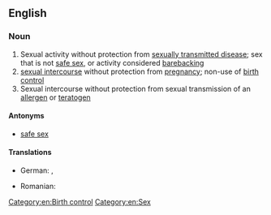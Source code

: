 ==English==
{{wikipedia}}

===Noun===
{{en-noun|-}}

# Sexual activity without protection from [[sexually transmitted disease]]; sex that is not [[safe sex]], or activity considered [[barebacking]]
# [[sexual intercourse]] without protection from [[pregnancy]]; non-use of [[birth control]]
# Sexual intercourse without protection from sexual transmission of an [[allergen]] or [[teratogen]]

====Antonyms====
* [[safe sex]]

====Translations====
{{trans-top|sexual activity without protection from sexually transmitted disease}}
* German: {{t|de|ungeschützter Sex}}, {{t|de|ungeschützter Geschlechtsverkehr}}
{{trans-mid}}
* Romanian: {{t|ro|sex neprotejat|n}}
{{trans-bottom}}

{{trans-top|sexual intercourse without protection from pregnancy}}
{{trans-mid}}
{{trans-bottom}}

[[Category:en:Birth control]]
[[Category:en:Sex]]